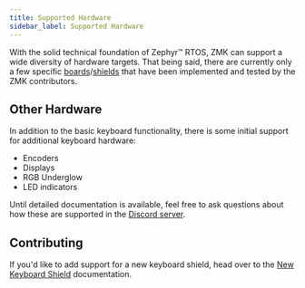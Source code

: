 ```yaml
---
title: Supported Hardware
sidebar_label: Supported Hardware
---
```



With the solid technical foundation of Zephyr™ RTOS, ZMK can support a wide diversity of hardware targets.
That being said, there are currently only a few specific [boards](/docs/faq#what-is-a-board)/[shields](faq.md#what-is-a-shield) that have been implemented and tested by the ZMK contributors.

<HardwareList items={Metadata} />

## Other Hardware

In addition to the basic keyboard functionality, there is some initial support for additional keyboard hardware:

- Encoders
- Displays
- RGB Underglow
- LED indicators

Until detailed documentation is available, feel free to ask questions about how these are supported in the [Discord server](https://zmk.dev/community/discord/invite).

## Contributing

If you'd like to add support for a new keyboard shield, head over to the [New Keyboard Shield](development/new-shield.md) documentation.
